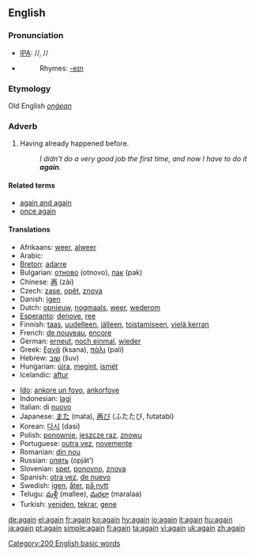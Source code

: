 ==English==

{{rank|still|just|while|144|again|also|away|against}}

=== Pronunciation ===
*[[w:IPA|IPA]]: /{{IPAchar|əˈgeɪn}}/, /{{IPAchar|əˈgɛn}}/
*{{audio|en-us-again.ogg|Audio (US)}}
*:Rhymes: [[Rhymes:English:-eɪn|-eɪn]]
===Etymology===
Old English ''[[onġean]]''
===Adverb===
{{en-adv|-}}

# Having already happened before.
#: ''I didn't do a very good job the first time, and now I have to do it '''again'''.''

====Related terms====
*[[again and again]]
*[[once again]]

====Translations====
{{top}}
*Afrikaans: [[weer]], [[alweer]]
*Arabic: {{ARchar|[[مرة اخرى]]}} {{Unicode|(mára ’úχra)}}
*[[Breton]]: [[adarre]]
*Bulgarian: [[отново]] (otnovo), [[пак]] (pak)
*Chinese: [[再]] (zài)
*Czech: [[zase]], [[opět]], [[znova]]
*Danish: [[igen]]
*Dutch: [[opnieuw]], [[nogmaals]], [[weer]], [[wederom]]
*[[Esperanto]]: [[denove]], [[ree]]
*Finnish: [[taas]], [[uudelleen]], [[jälleen]], [[toistamiseen]], [[vielä kerran]]
*French: [[de nouveau]], [[encore]]
*German: [[erneut]], [[noch einmal]], [[wieder]]
*Greek: [[ξανά]] (ksana), [[πάλι]] (pali)
*Hebrew: [[שוב]] (šuv)
*Hungarian: [[újra]], [[megint]], [[ismét]]
*Icelandic: [[aftur]]
{{mid}}
*[[Ido]]: [[ankore un foyo]], [[ankorfoye]]
*Indonesian: [[lagi]]
*Italian: di [[nuovo]]
*Japanese: [[また]] (mata), [[再び]] (ふたたび, futatabi)
*Korean: [[다시]] (dasi)
*Polish: [[ponownie]], [[jeszcze raz]], [[znowu]]
*Portuguese: [[outra vez]], [[novemente]]
*Romanian: [[din nou]]
*Russian: [[опять]] (opját’)
*Slovenian: [[spet]], [[ponovno]], [[znova]]
*Spanish: [[otra vez]], [[de nuevo]]
*Swedish: [[igen]], [[åter]], [[på nytt]]
*Telugu: [[మళ్లీ]] (mallee), [[మరలా]] (maralaa)
*Turkish: [[yeniden]], [[tekrar]], [[gene]]
{{bottom}}

[[Category:200 English basic words]]

[[de:again]]
[[el:again]]
[[fr:again]]
[[ko:again]]
[[hy:again]]
[[io:again]]
[[it:again]]
[[hu:again]]
[[ja:again]]
[[pt:again]]
[[simple:again]]
[[fi:again]]
[[ta:again]]
[[vi:again]]
[[uk:again]]
[[zh:again]]